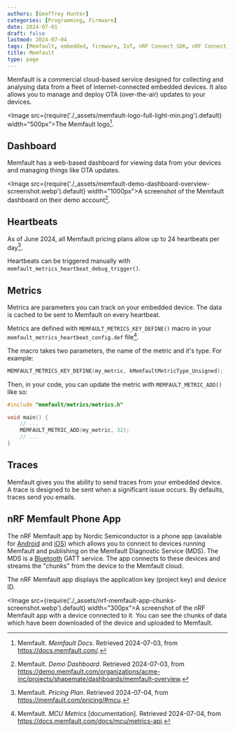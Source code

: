 ```yaml
---
authors: [Geoffrey Hunter]
categories: [Programming, Firmware]
date: 2024-07-01
draft: false
lastmod: 2024-07-04
tags: [Memfault, embedded, firmware, IoT, nRF Connect SDK, nRF Connect, nRF, Bluetooth, GATT, Memfault Diagnostic Service, MDS, Android, iOS, OTA]
title: Memfault
type: page
---
```


Memfault is a commercial cloud-based service designed for collecting and analysing data from a fleet of internet-connected embedded devices. It also allows you to manage and deploy OTA (over-the-air) updates to your devices.

<Image src={require('./_assets/memfault-logo-full-light-min.png').default} width="500px">The Memfault logo[^memfault-docs].</Image>

## Dashboard

Memfault has a web-based dashboard for viewing data from your devices and managing things like OTA updates.

<Image src={require('./_assets/memfault-demo-dashboard-overview-screenshot.webp').default} width="1000px">A screenshot of the Memfault dashboard on their demo account[^memfault-demo-dashboard].</Image>

## Heartbeats

As of June 2024, all Memfault pricing plans allow up to 24 heartbeats per day[^memfault-pricing].

Heartbeats can be triggered manually with `memfault_metrics_heartbeat_debug_trigger()`.

## Metrics

Metrics are parameters you can track on your embedded device. The data is cached to be sent to Memfault on every heartbeat.

Metrics are defined with `MEMFAULT_METRICS_KEY_DEFINE()` macro in your `memfault_metrics_heartbeat_config.def` file[^memfault-metrics-api].

The macro takes two parameters, the name of the metric and it's type. For example:

```c
MEMFAULT_METRICS_KEY_DEFINE(my_metric, kMemfaultMetricType_Unsigned);
```

Then, in your code, you can update the metric with `MEMFAULT_METRIC_ADD()` like so:

```c
#include "memfault/metrics/metrics.h"

void main() {
    // ...
    MEMFAULT_METRIC_ADD(my_metric, 32);
    // ...
}
```

## Traces

Memfault gives you the ability to send traces from your embedded device. A trace is designed to be sent when a significant issue occurs. By defaults, traces send you emails.

## nRF Memfault Phone App

The nRF Memfault app by Nordic Semiconductor is a phone app (available for [Android](https://play.google.com/store/apps/details?id=no.nordicsemi.memfault&hl=en) and [iOS](https://apps.apple.com/us/app/nrf-memfault/id1641119282)) which allows you to connect to devices running Memfault and publishing on the Memfault Diagnostic Service (MDS). The MDS is a [Bluetooth](/electronics/communication-protocols/bluetooth/) GATT service. The app connects to these devices and streams the "chunks" from the device to the Memfault cloud.

The nRF Memfault app displays the application key (project key) and device ID.

<Image src={require('./_assets/nrf-memfault-app-chunks-screenshot.webp').default} width="300px">A screenshot of the nRF Memfault app with a device connected to it. You can see the chunks of data which have been downloaded of the device and uploaded to Memfault.</Image>

[^memfault-docs]: Memfault. _Memfault Docs_. Retrieved 2024-07-03, from https://docs.memfault.com/.
[^memfault-demo-dashboard]: Memfault. _Demo Dashboard_. Retrieved 2024-07-03, from https://demo.memfault.com/organizations/acme-inc/projects/shapemate/dashboards/memfault-overview.
[^memfault-pricing]: Memfault. _Pricing Plan_. Retrieved 2024-07-04, from https://memfault.com/pricing/#mcu.
[^memfault-metrics-api]: Memfault. _MCU Metrics_ [documentation]. Retrieved 2024-07-04, from https://docs.memfault.com/docs/mcu/metrics-api.
